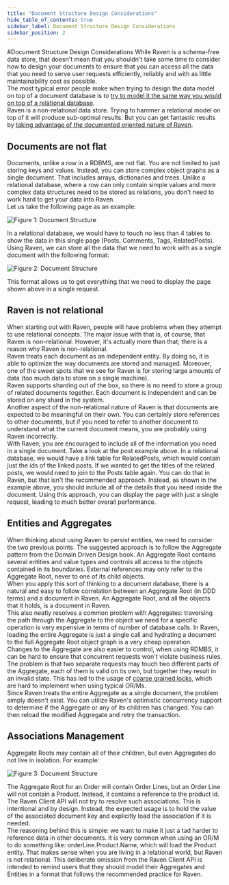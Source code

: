 ```yaml
---
title: "Document Structure Design Considerations"
hide_table_of_contents: true
sidebar_label: Document Structure Design Considerations
sidebar_position: 2
---
```



#Document Structure Design Considerations
While Raven is a schema-free data store, that doesn't mean that you shouldn't take some time to consider how to design your documents to ensure that you can access all the data that you need to serve user requests efficiently, reliably and with as little maintainability cost as possible.  
The most typical error people make when trying to design the data model on top of a document database is to [try to model it the same way you would on top of a relational database](https://ayende.com/blog/4465/that-no-sql-thing-the-relational-modeling-anti-pattern-in-document-databases).  
Raven is a non-relational data store. Trying to hammer a relational model on top of it will produce sub-optimal results. But you can get fantastic results by [taking advantage of the documented oriented nature of Raven](https://ayende.com/blog/4466/that-no-sql-thing-modeling-documents-in-a-document-database).

## Documents are not flat
Documents, unlike a row in a RDBMS, are not flat. You are not limited to just storing keys and values. Instead, you can store complex object graphs as a single document. That includes arrays, dictionaries and trees. Unlike a relational database, where a row can only contain simple values and more complex data structures need to be stored as relations, you don't need to work hard to get your data into Raven.  
Let us take the following page as an example:

![Figure 1: Document Structure](./assets/document_structure_docs.png)

In a relational database, we would have to touch no less than 4 tables to show the data in this single page (Posts, Comments, Tags, RelatedPosts).  
Using Raven, we can store all the data that we need to work with as a single document with the following format:

![Figure 2: Document Structure](./assets/document_structure_2_docs.png)

This format allows us to get everything that we need to display the page shown above in a single request.

## Raven is not relational
When starting out with Raven, people will have problems when they attempt to use relational concepts. The major issue with that is, of course, that Raven is non-relational. However, it's actually more than that; there is a reason why Raven is non-relational.  
Raven treats each document as an independent entity. By doing so, it is able to optimize the way documents are stored and managed. Moreover, one of the sweet spots that we see for Raven is for storing large amounts of data (too much data to store on a single machine).  
Raven supports sharding out of the box, so there is no need to store a group of related documents together. Each document is independent and can be stored on any shard in the system.  
Another aspect of the non-relational nature of Raven is that documents are expected to be meaningful on their own. You can certainly store references to other documents, but if you need to refer to another document to understand what the current document means, you are probably using Raven incorrectly.  
With Raven, you are encouraged to include all of the information you need in a single document. Take a look at the post example above. In a relational database, we would have a link table for RelatedPosts, which would contain just the ids of the linked posts. If we wanted to get the titles of the related posts, we would need to join to the Posts table again. You can do that in Raven, but that isn't the recommended approach. Instead, as shown in the example above, you should include all of the details that you need inside the document. Using this approach, you can display the page with just a single request, leading to much better overall performance.

## Entities and Aggregates
When thinking about using Raven to persist entities, we need to consider the two previous points. The suggested approach is to follow the Aggregate pattern from the Domain Driven Design book. An Aggregate Root contains several entities and value types and controls all access to the objects contained in its boundaries. External references may only refer to the Aggregate Root, never to one of its child objects.  
When you apply this sort of thinking to a document database, there is a natural and easy to follow correlation between an Aggregate Root (in DDD terms) and a document in Raven. An Aggregate Root, and all the objects that it holds, is a document in Raven.  
This also neatly resolves a common problem with Aggregates: traversing the path through the Aggregate to the object we need for a specific operation is very expensive in terms of number of database calls. In Raven, loading the entire Aggregate is just a single call and hydrating a document to the full Aggregate Root object graph is a very cheap operation.  
Changes to the Aggregate are also easier to control, when using RDMBS, it can be hard to ensure that concurrent requests won't violate business rules. The problem is that two separate requests may touch two different parts of the Aggregate, each of them is valid on its own, but together they result in an invalid state. This has led to the usage of [coarse grained locks](https://martinfowler.com/eaaCatalog/coarseGrainedLock.html), which are hard to implement when using typical OR/Ms.  
Since Raven treats the entire Aggregate as a single document, the problem simply doesn't exist. You can utilize Raven's optimistic concurrency support to determine if the Aggregate or any of its children has changed. You can then reload the modified Aggregate and retry the transaction.

## Associations Management
Aggregate Roots may contain all of their children, but even Aggregates do not live in isolation. For example:

![Figure 3: Document Structure](./assets/document_structure_3_docs.png)

The Aggregate Root for an Order will contain Order Lines, but an Order Line will not contain a Product. Instead, it contains a reference to the product id.  
The Raven Client API will not try to resolve such associations. This is intentional and by design. Instead, the expected usage is to hold the value of the associated document key and explicitly load the association if it is needed.  
The reasoning behind this is simple: we want to make it just a tad harder to reference data in other documents. It is very common when using an OR/M to do something like: orderLine.Product.Name, which will load the Product entity. That makes sense when you are living in a relational world, but Raven is not relational. This deliberate omission from the Raven Client API is intended to remind users that they should model their Aggregates and Entities in a format that follows the recommended practice for Raven.
